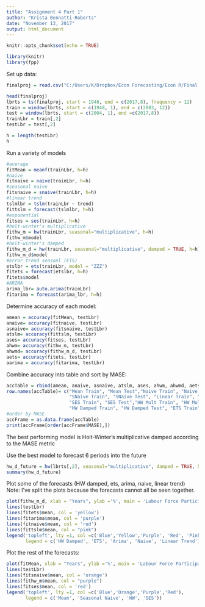 ---
title: "Assignment 4 Part 1"
author: "Krista Bennatti-Roberts"
date: "November 13, 2017"
output: html_document
---

```{r setup, include=FALSE}
knitr::opts_chunk$set(echo = TRUE)
```

```{r message=FALSE}
library(knitr)
library(fpp)
```

Set up data:
```{r}
finalproj = read.csv("C:/Users/K/Dropbox/Econ Forecasting/Econ R/Final project/lbrforce.csv")

head(finalproj)
lbrts = ts(finalproj, start = 1948, end = c(2017,8), frequency = 12)
train = window(lbrts, start = c(1948, 1), end = c(2003, 12))
test = window(lbrts, start = c(2004, 1), end =c(2017,8))
trainLbr = train[,2]
testLbr = test[,2]

h = length(testLbr)
h
```

Run a variety of models
```{r}
#average
fitMean = meanf(trainLbr, h=h)
#naive
fitnaive = naive(trainLbr, h=h)
#seasonal naive
fitsnaive = snaive(trainLbr, h=h)
#linear trend
tslmlbr = tslm(trainLbr ~ trend)
fittslm = forecast(tslmlbr, h=h)
#exponential
fitses = ses(trainLbr, h=h)
#holt-winter's multiplicative
fithw_m = hw(trainLbr, seasonal="multiplicative", h=h)
fithw_m$model
#holt-winter's damped
fithw_m_d = hw(trainLbr, seasonal="multiplicative", damped = TRUE, h=h)
fithw_m_d$model
#error trend seasonl (ETS)
etslbr = ets(trainLbr, model = "ZZZ")
fitets = forecast(etslbr, h=h)
fitets$model
#ARIMA
arima_lbr= auto.arima(trainLbr)
fitarima = forecast(arima_lbr, h=h)

```

Determine accuracy of each model:
```{r}
amean = accuracy(fitMean, testLbr)
anaive= accuracy(fitnaive, testLbr)
asnaive= accuracy(fitsnaive, testLbr)
atslm= accuracy(fittslm, testLbr)
ases= accuracy(fitses, testLbr)
ahwm= accuracy(fithw_m, testLbr)
ahwmd= accuracy(fithw_m_d, testLbr)
aets= accuracy(fitets, testLbr)
aarima = accuracy(fitarima, testLbr)
```

Combine accuracy into table and sort by MASE:
```{r}
accTable = rbind(amean, anaive, asnaive, atslm, ases, ahwm, ahwmd, aets, aarima)
row.names(accTable)= c("Mean Train", "Mean Test","Naive Train", "Naive Test", 
                       "SNaive Train", "SNaive Test", "Linear Train", "Linear Test", 
                       "SES Train", "SES Test","HW Mult Train", "HW Mult Test", 
                       "HW Damped Train", "HW Damped Test", "ETS Train", "ETS Test", "Arima Train", "Arima Test")
#order by MASE
accFrame = as.data.frame(accTable)
print(accFrame[order(accFrame$MASE),])
```

The best performing model is Holt-Winter's multiplicative damped according to the MASE metric

Use the best model to forecast 6 periods into the future
```{r}
hw_d_future = hw(lbrts[,2], seasonal="multiplicative", damped = TRUE, h=6)
summary(hw_d_future)
```

Plot some of the forecasts (HW damped, ets, arima, naive, linear trend)
Note: I've split the plots because the forecasts cannot all be seen together.
```{r}
plot(fithw_m_d, xlab = "Years", ylab ='%', main = 'Labour Force Participation Rate Forecasts', PI = FALSE)
lines(testLbr)
lines(fitets$mean, col = 'yellow')
lines(fitarima$mean, col = 'purple')
lines(fitnaive$mean, col = 'red')
lines(fittslm$mean, col = "pink")
legend('topleft', lty =1, col =c('Blue','Yellow','Purple', 'Red', 'Pink'), 
       legend = c('HW Damped', 'ETS', 'Arima', 'Naive', 'Linear Trend'))
```

Plot the rest of the forecasts:
```{r}
plot(fitMean, xlab = "Years", ylab ='%', main = 'Labour Force Participation Rate Forecasts Cont\'d', PI = FALSE)
lines(testLbr)
lines(fitsnaive$mean, col = 'orange')
lines(fithw_m$mean, col = "purple")
lines(fitses$mean, col = 'red')
legend('topleft', lty =1, col =c('Blue','Orange','Purple','Red'), 
       legend = c('Mean', 'Seasonal Naive', 'HW', 'SES'))
```


